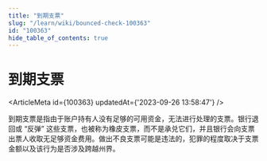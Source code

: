 ```yaml
---
title: "到期支票"
slug: "/learn/wiki/bounced-check-100363"
id: "100363"
hide_table_of_contents: true
---
```



# 到期支票

<ArticleMeta id={100363} updatedAt={'2023-09-26 13:58:47'} />
<div className='border-solid border-b border-t-0 my-4 border-[var(--ifm-color-gray-300)]' />

到期支票是指由于账户持有人没有足够的可用资金，无法进行处理的支票。银行退回或 “反弹” 这些支票，也被称为橡皮支票，而不是承兑它们，并且银行会向支票出票人收取无足够资金费用。做出不良支票可能是违法的，犯罪的程度取决于支票金额以及该行为是否涉及跨越州界。
